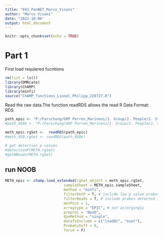 ```yaml
---
title: "043_PanNET_Marco_Visani"
author: "Marco Visani"
date: "2022-10-06"
output: html_document
---
```


```r
knitr::opts_chunk$set(echo = TRUE)
```
 
# Part 1
First load requiered fucntions 
```r
rm(list = ls())
library(DMRcate)
library(ChAMP)
library(minfi)
source("ChAMP_functions_Lionel_Philipp_220727.R")
```

Read the raw data.The function readRDS allows the read R Data Format: RDS
```r
path_epic <- "P:/Forschung/GRP Perren_Marinoni/1. Group/2. People/2. Students/Marco_Visani/raw_data/training_EPIC.Rds"
#path_450k <- "P:/Forschung/GRP Perren_Marinoni/1. Group/2. People/2. Students/Marco_Visani/raw_data/training_450K.Rds"

meth_epic.rgSet <-  readRDS(path_epic)
#meth_450.rgSet <- readRDS(path_450k)
```

```r
# get detection p values
#detectionP(METH.rgSet)
#getNBeads(METH.rgSet)
```

## run NOOB 
```r
METH_epic <- champ.load_extended(rgSet_object = meth_epic.rgSet, 
                           sampleSheet = METH_epic.sampleSheet,
                           method = "minfi", 
                           filterDetP = T, # include low p value probes
                           filterBeads = T, # include probes detected in few beads
                           detPcut = 1,
                           arraytype = "EPIC", # set accorgingly
                           preproc = "Noob", 
                           dyeMethod = "single", 
                           dataToInclude = c("loadQC", "mset"),
                           ProbeCutoff = 0,
                           force = F)

```
```r

```

